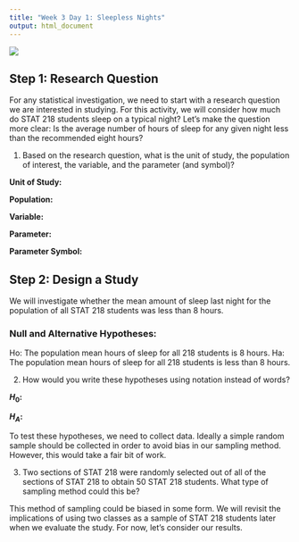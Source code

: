 ```yaml
---
title: "Week 3 Day 1: Sleepless Nights"
output: html_document
---
```



![](sheep.jpg)

## Step 1: Research Question

For any statistical investigation, we need to start with a research question 
we are interested in studying. For this activity, we will consider how much do
STAT 218 students sleep on a typical night? Let’s make the question more clear:
Is the average number of hours of sleep for any given night less than the
recommended eight hours? 


1. Based on the research question, what is the unit of study, the population of
interest, the variable, and the parameter (and symbol)? 

__Unit of Study:__

\vspace{1cm}

__Population:__

\vspace{1cm}

__Variable:__

\vspace{1cm}

__Parameter:__

\vspace{1cm}

__Parameter Symbol:__

\vspace{1cm}


## Step 2: Design a Study

We will investigate whether the mean amount of sleep last night for the
population of all STAT 218 students was less than 8 hours. 

### Null and Alternative Hypotheses:

Ho: The population mean hours of sleep for all 218 students is 8 hours.
Ha: The population mean hours of sleep for all 218 students is less than 8
hours.


2. How would you write these hypotheses using notation instead of words? 

__$H_0$:__

__$H_A$:__

\vspace{2cm}

To test these hypotheses, we need to collect data. Ideally a simple random
sample should be collected in order to avoid bias in our sampling method. 
However, this would take a fair bit of work. 

3.	Two sections of STAT 218 were randomly selected out of all of the sections
of STAT 218 to obtain 50 STAT 218 students. What type of sampling method could
this be?

\vspace{2cm}


This method of sampling could be biased in some form. We will revisit the
implications of using two classes as a sample of STAT 218 students later when we
evaluate the study. For now, let’s consider our results.

